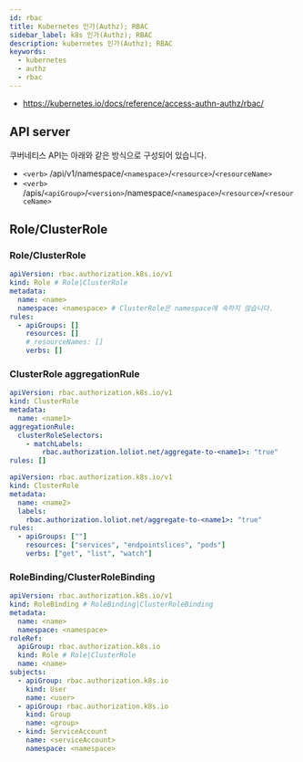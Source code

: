 ```yaml
---
id: rbac
title: Kubernetes 인가(Authz); RBAC
sidebar_label: k8s 인가(Authz); RBAC
description: kubernetes 인가(Authz); RBAC
keywords:
  - kubernetes
  - authz
  - rbac
---
```


- https://kubernetes.io/docs/reference/access-authn-authz/rbac/

## API server

쿠버네티스 API는 아래와 같은 방식으로 구성되어 있습니다.

- `<verb>` /api/v1/namespace/`<namespace>`/`<resource>`/`<resourceName>`
- `<verb>` /apis/`<apiGroup>`/`<version>`/namespace/`<namespace>`/`<resource>`/`<resourceName>`

## Role/ClusterRole

### Role/ClusterRole

```yaml
apiVersion: rbac.authorization.k8s.io/v1
kind: Role # Role|ClusterRole
metadata:
  name: <name>
  namespace: <namespace> # ClusterRole은 namespace에 속하지 않습니다.
rules:
  - apiGroups: []
    resources: []
    # resourceNames: []
    verbs: []
```

### ClusterRole aggregationRule

```yaml
apiVersion: rbac.authorization.k8s.io/v1
kind: ClusterRole
metadata:
  name: <name1>
aggregationRule:
  clusterRoleSelectors:
    - matchLabels:
        rbac.authorization.loliot.net/aggregate-to-<name1>: "true"
rules: []
```

```yaml
apiVersion: rbac.authorization.k8s.io/v1
kind: ClusterRole
metadata:
  name: <name2>
  labels:
    rbac.authorization.loliot.net/aggregate-to-<name1>: "true"
rules:
  - apiGroups: [""]
    resources: ["services", "endpointslices", "pods"]
    verbs: ["get", "list", "watch"]
```

### RoleBinding/ClusterRoleBinding

```yaml
apiVersion: rbac.authorization.k8s.io/v1
kind: RoleBinding # RoleBinding|ClusterRoleBinding
metadata:
  name: <name>
  namespace: <namespace>
roleRef:
  apiGroup: rbac.authorization.k8s.io
  kind: Role # Role|ClusterRole
  name: <name>
subjects:
  - apiGroup: rbac.authorization.k8s.io
    kind: User
    name: <user>
  - apiGroup: rbac.authorization.k8s.io
    kind: Group
    name: <group>
  - kind: ServiceAccount
    name: <serviceAccount>
    namespace: <namespace>
```
